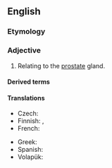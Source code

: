 ==English==

===Etymology===
{{suffix|en|prostate|ic}}

===Adjective===
{{en-adj|-}}

# {{lb|en|anatomy}} Relating to the [[prostate]] gland.

====Derived terms====
{{der3|lang=en
|prostatic utricle
|prostatic adenocarcinoma
|nonprostatic
|vesicoprostatic
|extraprostatic
|urethroprostatic
|puboprostatic
|periprostatic
|intraprostatic}}

====Translations====
{{trans-top|relating to the prostate gland}}
* Czech: {{t+|cs|prostatický}}
* Finnish: {{t+|fi|eturauhanen|alt=eturauhas-}}, {{t+|fi|eturauhanen|alt=eturauhasen}}
* French: {{t+|fr|prostatique}}
{{trans-mid}}
* Greek: {{t+|el|προστατικός}}
* Spanish: {{t|es|prostático}}
* Volapük: {{t|vo|prostatik}}
{{trans-bottom}}
